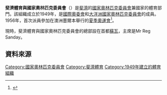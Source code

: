 {{Infobox National Olympic Committee
| title = 斐濟體育與國家奧林匹克委員會
| logo = 
| 國家或地區 = FIJ
| 國家或地區編碼 = FIJ
| 成立日期 = 1949年
| 加入國際奧委會 = 1956年
| 所屬成員 = [[大洋洲國家奧林匹克委員會|大洋洲國家奧林匹克委員會]]
| 總部 = [[斐濟|斐濟]][[蘇瓦|蘇瓦]]
| 會長 = Mr Reg Sanday
| 秘書長 =
| 網頁 = [http://www.fijiolympiccommittee.com 官方網頁]
}}

'''斐濟體育與國家奧林匹克委員會'''（{{lang|en|Fiji Association of Sports and National Olympic Committee}}）是[[斐濟|斐濟]]的[[國家奧林匹克委員會|國家奧林匹克委員會]]兼國家的體育部門。該組織成立於1949年，是[[國際奧委會|國際奧委會]]和[[大洋洲國家奧林匹克委員會|大洋洲國家奧林匹克委員會]]的成員。1956年，首次派員參加在澳洲墨爾本舉行的[[1956年夏季奧林匹克運動會|夏季奧運會]]<ref>{{Cite web |url=http://www.sports-reference.com/olympics/countries/FIJ/ |title=Fiji |access-date=2014-03-06 |archive-url=https://web.archive.org/web/20160805141944/http://www.sports-reference.com/olympics/countries/FIJ/ |archive-date=2016-08-05 |dead-url=yes }}</ref>。

現時，斐濟體育與國家奧林匹克委員會的總部設在首都[[蘇瓦|蘇瓦]]，主席是Mr Reg Sanday。 

==資料來源==
{{reflist}}

{{大洋洲國家奧林匹克委員會}}

[[Category:國家奧林匹克委員會|Category:國家奧林匹克委員會]]
[[Category:斐濟體育|Category:斐濟體育]]
[[Category:1949年建立的體育組織|Category:1949年建立的體育組織]]